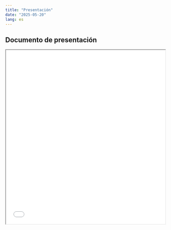 ```yaml
---
title: "Presentación"
date: "2025-05-20"
lang: es
---
```


## Documento de presentación

<iframe src= 05_clase.pdf height="550" width=100% allowfullscreen="true">

</iframe> 



